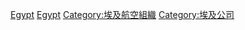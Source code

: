 {{Commonscat|Airlines of Egypt}}

[[Category:各国航空公司|Egypt]]
[[Category:非洲航空公司|Egypt]]
[[Category:埃及航空組織|Category:埃及航空組織]]
[[Category:埃及公司|Category:埃及公司]]